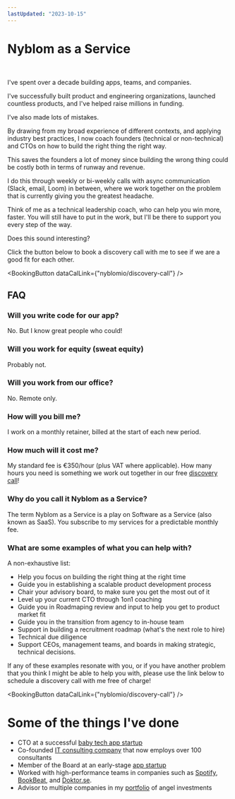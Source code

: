 ```yaml
---
lastUpdated: "2023-10-15"
---
```


# Nyblom as a Service

<br />

I've spent over a decade building apps, teams, and companies.

I've successfully built product and engineering organizations, launched countless products, and I've helped raise millions in funding.

I've also made lots of mistakes.

By drawing from my broad experience of different contexts, and applying industry best practices, I now coach founders (technical or non-technical) and CTOs on how to build the right thing the right way.

This saves the founders a lot of money since building the wrong thing could be costly both in terms of runway and revenue.

I do this through weekly or bi-weekly calls with async communication (Slack, email, Loom) in between, where we work together on the problem that is currently giving you the greatest headache.

Think of me as a technical leadership coach, who can help you win more, faster. You will still have to put in the work, but I'll be there to support you every step of the way.

Does this sound interesting?

Click the button below to book a discovery call with me to see if we are a good fit for each other.

<BookingButton dataCalLink={"nyblomio/discovery-call"} />

## FAQ

### Will you write code for our app?

No. But I know great people who could!

### Will you work for equity (sweat equity)

Probably not.

### Will you work from our office?

No. Remote only.

### How will you bill me?

I work on a monthly retainer, billed at the start of each new period.

### How much will it cost me?

My standard fee is €350/hour (plus VAT where applicable). How many hours you need is something we work out together in our free [discovery call](https://cal.com/nyblomio/discovery-call)!

### Why do you call it Nyblom as a Service?

The term Nyblom as a Service is a play on Software as a Service (also known as SaaS). You subscribe to my services for a predictable monthly fee.

### What are some examples of what you can help with?

A non-exhaustive list:

- Help you focus on building the right thing at the right time
- Guide you in establishing a scalable product development process
- Chair your advisory board, to make sure you get the most out of it
- Level up your current CTO through 1on1 coaching
- Guide you in Roadmaping review and input to help you get to product market fit
- Guide you in the transition from agency to in-house team
- Support in building a recruitment roadmap (what's the next role to hire)
- Technical due diligence
- Support CEOs, management teams, and boards in making strategic, technical decisions.

If any of these examples resonate with you, or if you have another problem that you think I might be able to help you with, please use the link below to schedule a discovery call with me free of charge!

<BookingButton dataCalLink={"nyblomio/discovery-call"} />

# Some of the things I've done

- CTO at a successful [baby tech app startup](https://babyjourney.se)
- Co-founded [IT consulting company](https://www.devies.se) that now employs over 100 consultants
- Member of the Board at an early-stage [app startup](https://microshift.app)
- Worked with high-performance teams in companies such as [Spotify](https://carthing.spotify.com/), [BookBeat](https://www.bookbeat.se/), and [Doktor.se](https://doktor.se/).
- Advisor to multiple companies in my [portfolio]("/portfolio) of angel investments

<br />

<Testimonials />
